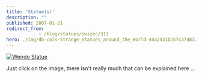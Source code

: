 ```yaml
---
title: 'Statue(s)'
description: ""
published: 2007-01-21
redirect_from: 
            - /blog/statues/swizec/313
hero: ./img/db-cols-Strange_Statues_around_the_World-44a2431b257c3748321708.jpg
---
```

[![Weirdo Statue](./img/db-cols-Strange_Statues_around_the_World-44a2431b257c3748321708.jpg)](http://www.anvari.org/cols/Strange_Statues_around_the_World/44a2431b257c3748321708.html)

Just click on the image, there isn&#x27;t really much that can be explained here ...